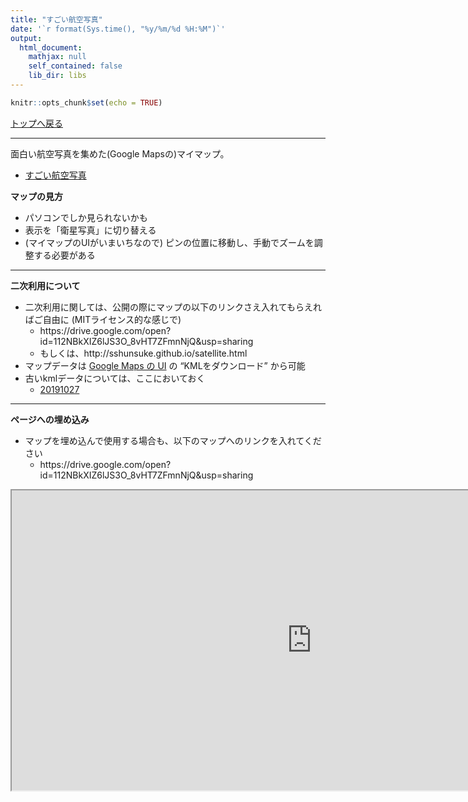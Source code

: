```yaml
---
title: "すごい航空写真"
date: '`r format(Sys.time(), "%y/%m/%d %H:%M")`'
output: 
  html_document:
    mathjax: null
    self_contained: false
    lib_dir: libs
---
```


```r
knitr::opts_chunk$set(echo = TRUE)
```


[トップへ戻る](index.html)

----

面白い航空写真を集めた(Google Mapsの)マイマップ。

* [すごい航空写真](https://drive.google.com/open?id=112NBkXIZ6lJS3O_8vHT7ZFmnNjQ&usp=sharing)

**マップの見方**

* パソコンでしか見られないかも
* 表示を「衛星写真」に切り替える
* (マイマップのUIがいまいちなので) ピンの位置に移動し、手動でズームを調整する必要がある


----

**二次利用について**

* 二次利用に関しては、公開の際にマップの以下のリンクさえ入れてもらえればご自由に (MITライセンス的な感じで)
  * https://drive.google.com/open?id=112NBkXIZ6lJS3O_8vHT7ZFmnNjQ&usp=sharing
  * もしくは、http://sshunsuke.github.io/satellite.html
* マップデータは [Google Maps の UI](https://drive.google.com/open?id=112NBkXIZ6lJS3O_8vHT7ZFmnNjQ&usp=sharing) の "KMLをダウンロード" から可能
* 古いkmlデータについては、ここにおいておく
  * [20191027](satellite/kml/SugoiKoukuShashin_20191027.kml)


----

**ページへの埋め込み**

* マップを埋め込んで使用する場合も、以下のマップへのリンクを入れてください
  * https://drive.google.com/open?id=112NBkXIZ6lJS3O_8vHT7ZFmnNjQ&usp=sharing


<iframe src="https://www.google.com/maps/d/embed?mid=112NBkXIZ6lJS3O_8vHT7ZFmnNjQ" width="960" height="480"></iframe>
